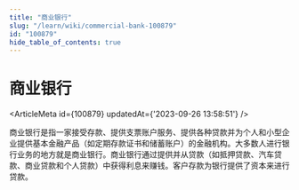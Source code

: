 ```yaml
---
title: "商业银行"
slug: "/learn/wiki/commercial-bank-100879"
id: "100879"
hide_table_of_contents: true
---
```



# 商业银行

<ArticleMeta id={100879} updatedAt={'2023-09-26 13:58:51'} />
<div className='border-solid border-b border-t-0 my-4 border-[var(--ifm-color-gray-300)]' />

商业银行是指一家接受存款、提供支票账户服务、提供各种贷款并为个人和小型企业提供基本金融产品（如定期存款证书和储蓄账户）的金融机构。大多数人进行银行业务的地方就是商业银行。商业银行通过提供并从贷款（如抵押贷款、汽车贷款、商业贷款和个人贷款）中获得利息来赚钱。客户存款为银行提供了资本来进行贷款。
